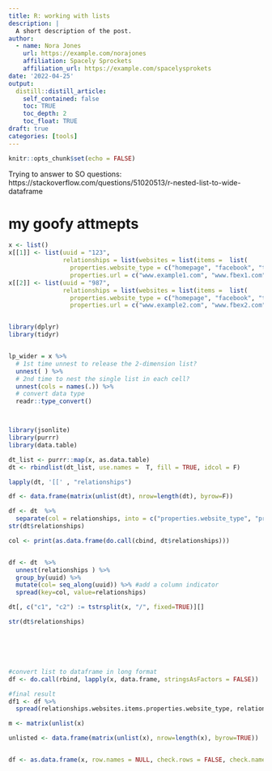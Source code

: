 ```yaml
---
title: R: working with lists
description: |
  A short description of the post.
author:
  - name: Nora Jones 
    url: https://example.com/norajones
    affiliation: Spacely Sprockets
    affiliation_url: https://example.com/spacelysprokets
date: '2022-04-25'
output:
  distill::distill_article:
    self_contained: false
    toc: TRUE
    toc_depth: 2
    toc_float: TRUE
draft: true
categories: [tools]
---
```


```r
knitr::opts_chunk$set(echo = FALSE)
```

Trying to answer to SO questions: 
https://stackoverflow.com/questions/51020513/r-nested-list-to-wide-dataframe


# my goofy attmepts 

```r
x <- list()
x[[1]] <- list(uuid = "123",
               relationships = list(websites = list(items =  list(
                 properties.website_type = c("homepage", "facebook", "twitter", "linkedin"),
                 properties.url = c("www.example1.com", "www.fbex1.com", "www.twitterex1.com", "www.linkedinex1.com") ) )  ) )
x[[2]] <- list(uuid = "987",
               relationships = list(websites = list(items =  list(
                 properties.website_type = c("homepage", "facebook", "twitter" ),
                 properties.url = c("www.example2.com", "www.fbex2.com", "www.twitterex2.com") ) )  ) )


library(dplyr)
library(tidyr)


lp_wider = x %>%
  # 1st time unnest to release the 2-dimension list?
  unnest( ) %>%
  # 2nd time to nest the single list in each cell?
  unnest(cols = names(.)) %>%
  # convert data type
  readr::type_convert()



library(jsonlite)
library(purrr)
library(data.table)

dt_list <- purrr::map(x, as.data.table)
dt <- rbindlist(dt_list, use.names =  T, fill = TRUE, idcol = F)

lapply(dt, '[[' , "relationships")

df <- data.frame(matrix(unlist(dt), nrow=length(dt), byrow=F))

df <- dt  %>%
  separate(col = relationships, into = c("properties.website_type", "properties.url" ), sep = ", ")
str(dt$relationships)

col <- print(as.data.frame(do.call(cbind, dt$relationships)))


df <- dt  %>%
  unnest(relationships ) %>%
  group_by(uuid) %>%
  mutate(col= seq_along(uuid)) %>% #add a column indicator
  spread(key=col, value=relationships)

dt[, c("c1", "c2") := tstrsplit(x, "/", fixed=TRUE)][]

str(dt$relationships)






#convert list to dataframe in long format
df <- do.call(rbind, lapply(x, data.frame, stringsAsFactors = FALSE))

#final result
df1 <- df %>%
  spread(relationships.websites.items.properties.website_type, relationships.websites.items.properties.url)

m <- matrix(unlist(x)

unlisted <- data.frame(matrix(unlist(x), nrow=length(x), byrow=TRUE))


df <- as.data.frame(x, row.names = NULL, check.rows = FALSE, check.names = TRUE)

```

